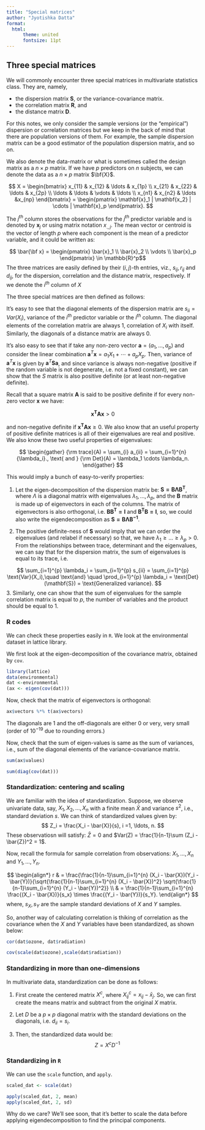 ---
title: "Special matrices"
author: "Jyotishka Datta"
format: 
  html: 
      theme: united
      fontsize: 11pt
---

## Three special matrices 

We will commonly encounter three special matrices in multivariate statistics class. They are, namely,

-   the dispersion matrix $\mathbf{S}$, or the variance-covariance matrix.
-   the correlation matrix $\mathbf{R}$, and
-   the distance matrix $\mathbf{D}$.

For this notes, we only consider the sample versions (or the "empirical") dispersion or correlation matrices but we keep in the back of mind that there are population versions of them. For example, the sample dispersion matrix can be a good estimator of the population dispersion matrix, and so on. 

We also denote the data-matrix or what is sometimes called the design matrix as a $n \times p$ matrix. If we have $p$ predictors on $n$ subjects, we can denote the data as a $n \times p$ matrix $\bf{X}$.

$$
X = \begin{bmatrix} x_{11} & x_{12} & \ldots & x_{1p} \\
x_{21} & x_{22} & \ldots & x_{2p} \\
\ldots & \ldots & \vdots & \ldots \\
x_{n1} & x_{n2} & \ldots &x_{np} 
\end{bmatrix} = \begin{pmatrix} \mathbf{x}_1 | \mathbf{x_2} | \cdots | \mathbf{x}_p \end{pmatrix}.
$$

The $j^{th}$ column stores the observations for the $j^{th}$ predictor variable and is denoted by $\mathbf{x}_j$ or using matrix notation $x_{.,j}$. The mean vector or centroid is the vector of length $p$ where each component is the mean of a predictor variable, and it could be written as:

$$ \bar{\bf x} = \begin{pmatrix} \bar{x}_1 \\ \bar{x}_2 \\ \vdots \\ \bar{x}_p \end{pmatrix} \in \mathbb{R}^p$$
The three matrices are easily defined by their $(i,j)$-th entries, viz., $s_{ij}, r_{ij}$ and $d_{ij}$, for the dispersion, correlation and the distance matrix, respectively. If we denote the $i^{th}$ column of $X$ 

The three special matrices are then defined as follows:

\begin{align*}
s_{ij} & = \mathrm{Cov}(x_{.,i}, x_{.,j}) = \frac{1}{n-1}\sum_{k=1}^{n} (x_{ki}-\bar{x}_i)(x_{kj}-\bar{x}_j)\\
r_{ij} &=  \mathrm{Corr}(x_{.,i}, x_{.,j}) = \frac{s_{ij}}{\sqrt{s_{ii} s_{jj}}} \\
d_{ij} & = \mathrm{distance}(x_{i,.}, x_{j,.}). 
\end{align*}

It's easy to see that the diagonal elements of the dispersion matrix are $s_{ii} = Var(X_i)$, variance of the $i^{th}$ predictor variable or the $i^{th}$ column. The diagonal elements of the correlation matrix are always 1, correlation of $X_i$ with itself. Similarly, the diagonals of a distance matrix are always $0$. 

It's also easy to see that if take any non-zero vector $\mathbf{a} = (a_1, \ldots, a_p)$ and consider the linear combination $\mathbf{a}^T \mathbf{x} = a_1 X_1 + \cdots + a_p X_p$. Then, variance of $\mathbf{a}^T \mathbf{x}$ is given by $\mathbf{a}^T \mathbf{S} \mathbf{a}$, and since variance is always non-negative (positive if the random variable is not degenerate, i.e. not a fixed constant), we can show that the $S$ matrix is also positive definite (or at least non-negative definite).

Recall that a square matrix $\mathbf{A}$ is said to be positive definite if for every non-zero vector $\mathbf{x}$ we have:

$$
\mathbf{x^T A x} > 0
$$

and non-negative definite if $\mathbf{x^T A x} \ge 0$. We also know that an useful property of positive definite matrices is all of their eigenvalues are real and positive. We also know these two useful properties of eigenvalues: 

$$
\begin{gather}
{\rm trace}(A) = \sum_{i} a_{ii} = \sum_{i=1}^{n}{\lambda_i}., \text{ and } {\rm Det}(A) = \lambda_1 \cdots \lambda_n.
\end{gather}
$$

This would imply a bunch of easy-to-verify properties: 

1. Let the eigen-decomposition of the dispersion matrix be: $\mathbf{S = B \Lambda B^T}$, where $\Lambda$ is a diagonal matrix with eigenvalues $\lambda_1, \ldots, \lambda_p$, and the $\mathbf{B}$ matrix is made up of eigenvectors in each of the columns. The matrix of eigenvectors is also orthogonal, i.e. $\mathbf{B B^T = I}$ and $\mathbf{B^T B = I}$, so, we could also write the eigendecomposition as $\mathbf{S = B \Lambda B^{-1}}$. 


2.  The positive definite-ness of $\mathbf{S}$ would imply that we can order the eigenvalues (and relabel if necessary) so that, we have $\lambda_1 \ge \ldots\ge \lambda_p > 0$. From the relationships between trace, determinant and the eigenvalues, we can say that for the dispersion matrix, the sum of eigenvalues is equal to its trace, i.e. 

$$
\sum_{i=1}^{p} \lambda_i = \sum_{i=1}^{p} s_{ii} = \sum_{i=1}^{p} \text{Var}(X_i),\quad \text{and} \quad \prod_{i=1}^{p} \lambda_i = \text{Det}(\mathbf{S}) = \text{Generalized variance}.
$$
3. Similarly, one can show that the sum of eigenvalues for the sample correlation matrix is equal to $p$, the number of variables and  the product should be equal to 1. 

### R codes 

We can check these properties easily in `R`. We look at the environmental dataset in lattice library. 

We first look at the eigen-decomposition of the covariance matrix, obtained by `cov`.

```{r}
library(lattice)
data(environmental)
dat <-environmental
(ax <- eigen(cov(dat)))
```
Now, check that the matrix of eigenvectors is orthogonal:

```{r}
ax$vectors %*% t(ax$vectors)
```
The diagonals are 1 and the off-diagonals are either 0 or very, very small (order of $10^{-19}$ due to rounding errors.)

Now, check that the sum of eigen-values is same as the sum of variances, i.e., sum of the diagonal elements of the variance-covariance matrix.

```{R}
sum(ax$values)

sum(diag(cov(dat)))
```

### Standardization: centering and scaling 

We are familiar with the idea of standardization. 
Suppose, we observe univariate data, say, $X_1, X_2, \ldots, X_n$ with a finite mean $\bar{X}$ and variance $s^2$, i.e., standard deviation $s$. We can think of  standardized values given by:
$$
Z_i = \frac{X_i - \bar{X}}{s}, i =1, \ldots, n. 
$$
These observatiosn will satisfy: $\bar{Z} = 0$ and $Var(Z) = \frac{1}{n-1}\sum (Z_i - \bar{Z})^2 = 1$.

Now, recall the formula for sample correlation from observations: $X_1, \ldots, X_n$ and $Y_1, \ldots, Y_n$.

$$
\begin{align*}
r & = \frac{\frac{1}{n-1}\sum_{i=1}^{n} (X_i - \bar{X})(Y_i - \bar{Y})}{\sqrt{\frac{1}{n-1}\sum_{i=1}^{n} (X_i - \bar{X})^2} \sqrt{\frac{1}{n-1}\sum_{i=1}^{n} (Y_i - \bar{Y})^2}} \\ 
& = \frac{1}{n-1}\sum_{i=1}^{n} \frac{(X_i - \bar{X})}{s_x} \times \frac{(Y_i - \bar{Y})}{s_Y}.
\end{align*}
$$
where, $s_X, s_Y$ are the sample standard deviations of $X$ and $Y$ samples.

So, another way of calculating correlation is thiking of correlation as the covariance when the $X$ and $Y$ variables have been standardized, as shown below:

```{r}
cor(dat$ozone, dat$radiation)

cov(scale(dat$ozone),scale(dat$radiation))
```
### Standardizing in more than one-dimensions

In multivariate data, standardization can be done as follows:

1.  First create the centered matrix $X^c$, where $X^c_{ij} = x_{ij} - \bar{x}_j$. So, we can first create the means matrix and subtract from the original $X$ matrix. 

2.  Let $D$ be a $p \times p$ diagonal matrix with the standard deviations on the diagonals, i.e. $d_{ii} = s_i$. 

3.  Then, the standardized data would be: 
$$
Z = X^c D^{-1}
$$


### Standardizing in `R`

We can use the `scale` function, and `apply`. 

```{r}
scaled_dat <- scale(dat)

apply(scaled_dat, 2, mean)
apply(scaled_dat, 2, sd)
```


Why do we care? We'll see soon, that it's better to scale the data before applying eigendecomposition to find the principal components. 